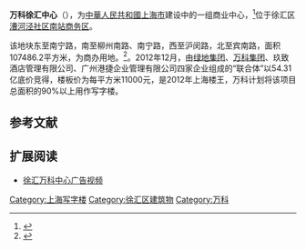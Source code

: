 {{SH Future infrastructure}}

{{Infobox Skyscraper
|building_name=万科徐汇中心<br>Vanke South Station CBD
|image=[[File:Shanghai_Vanke_South_Station_CBD_2013-10-10.JPG|230px]]
|caption=建设中的万科徐汇中心（2013年11月29日）
|status=建造中
|built=2012年－ 至今
|use=混合（[[辦公|辦公]]、[[零售|零售]]、[[文化|文化]]）
|location={{PRC}}[[上海市|上海市]][[徐汇区|徐汇区]]南站商务区
|roof=
|top_floor=
|antenna_spire=
|floor_count=
|floor_area=
|elevator_count=
|architect=
|developer=
|skyscraperpage_id=
}}

'''万科徐汇中心'''（{{lang-en|'''Shanghai Vanke South Station CBD'''}}），为[[中華人民共和國|中華人民共和國]][[上海市|上海市]]建设中的一组商业中心，<ref name="和讯">{{cite web|url=http://house.hexun.com/2012-12-12/148955761.html|title=上海年内新总价地王诞生 万科绿地联合拿下|publisher=和讯网|date=2012-12-12|accessdate=2013-11-29|language=zh-cn|archive-date=2013-12-03|archive-url=https://web.archive.org/web/20131203060052/http://house.hexun.com/2012-12-12/148955761.html|dead-url=no}}</ref>位于徐汇区[[漕河泾街道|漕河泾社区]][[上海南站|南站商务区]]。

该地块东至南宁路，南至柳州南路、南宁路，西至沪闵路，北至宾南路，面积107486.2平方米，为商办用地。<ref name="晨报">{{cite web|url=http://money.163.com/12/1213/08/8IJE94T500253B0H.html|title=绿地、万科联合体54.31亿徐汇拿地|publisher=新闻晨报|date=2012-12-13|accessdate=2013-11-29|language=zh-cn|archive-url=https://web.archive.org/web/20131203030758/http://money.163.com/12/1213/08/8IJE94T500253B0H.html|archive-date=2013-12-03|dead-url=yes}}</ref>。2012年12月，由[[绿地集团|绿地集团]]、[[万科集团|万科集团]]、玖致酒店管理有限公司、广州港捷企业管理有限公司四家企业组成的“联合体”以54.31亿底价竞得，楼板价为每平方米11000元，是2012年上海楼王，万科计划将该项目总面积的90%以上用作写字楼。

== 参考文献 ==
{{Reflist}}

==扩展阅读==
*[http://v.youku.com/v_show/id_XNjEzNTY2NTIw.html 徐汇万科中心广告视频]{{Wayback|url=http://v.youku.com/v_show/id_XNjEzNTY2NTIw.html |date=20131203004115 }}

[[Category:上海写字楼|Category:上海写字楼]]
[[Category:徐汇区建筑物|Category:徐汇区建筑物]]
[[Category:万科|Category:万科]]